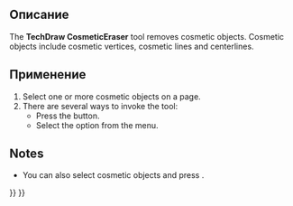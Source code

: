 <languages/>

<div class="mw-translate-fuzzy">
{{Docnav/ru
|[[TechDraw_2PointCosmeticLine/ru|Добавить вспомогательную линию между 2-мя точками]]
|[[TechDraw_DecorateLine/ru|Изменить внешний вид линий]]
|[[TechDraw_Workbench/ru|Верстак "TechDraw"]]
|IconL=TechDraw_2PointCosmeticLine.svg
|IconR=TechDraw_DecorateLine.svg
|IconC=Workbench_TechDraw.svg
}}
</div>

{{GuiCommand/ru
|Name/ru=Удалить вспомогательный объект
|Name=TechDraw_CosmeticEraser
|MenuLocation=TechDraw → Удалить вспомогательный объект
|Workbenches=[[TechDraw_Workbench/ru|TechDraw]]
|Version=0.19
}}

<span id="Description"></span>
==Описание==

The '''TechDraw CosmeticEraser''' tool removes cosmetic objects. Cosmetic objects include cosmetic vertices, cosmetic lines and centerlines.

<span id="Usage"></span>
==Применение==

# Select one or more cosmetic objects on a page.
# There are several ways to invoke the tool:
#* Press the {{Button|[[Image:TechDraw_CosmeticEraser.svg|16px]] [[TechDraw_CosmeticEraser|Remove Cosmetic Object]]}} button.
#* Select the {{MenuCommand|TechDraw → [[Image:TechDraw_CosmeticEraser.svg|16px]] Remove Cosmetic Object}} option from the menu.

==Notes==

* You can also select cosmetic objects and press {{KEY|Delete}}. {{Version|1.0}}


<div class="mw-translate-fuzzy">
{{Docnav/ru
|[[TechDraw_2PointCosmeticLine/ru|Добавить вспомогательную линию между 2-мя точками]]
|[[TechDraw_DecorateLine/ru|Изменить внешний вид линий]]
|[[TechDraw_Workbench/ru|Верстак "TechDraw"]]
|IconL=TechDraw_2PointCosmeticLine.svg
|IconR=TechDraw_DecorateLine.svg
|IconC=Workbench_TechDraw.svg
}}
</div>

{{TechDraw Tools navi{{#translation:}}}}
{{Userdocnavi{{#translation:}}}}